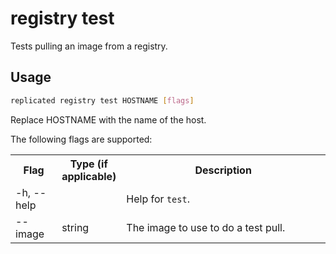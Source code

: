
# registry test

Tests pulling an image from a registry.

## Usage

```bash
replicated registry test HOSTNAME [flags]
```

Replace HOSTNAME with the name of the host.

The following flags are supported:

<table>
  <tr>
    <th width="15%">Flag</th>
    <th width="15%">Type (if applicable)</th>
    <th width="70%">Description</th>
  </tr>
  <App/>
  <tr>
    <td>-h, --help</td>
    <td></td>
    <td>Help for <code>test</code>.</td>
  </tr>
  <tr>
    <td>--image</td>
    <td>string</td>
    <td>The image to use to do a test pull.</td>
  </tr>
  <Token/>
</table>

